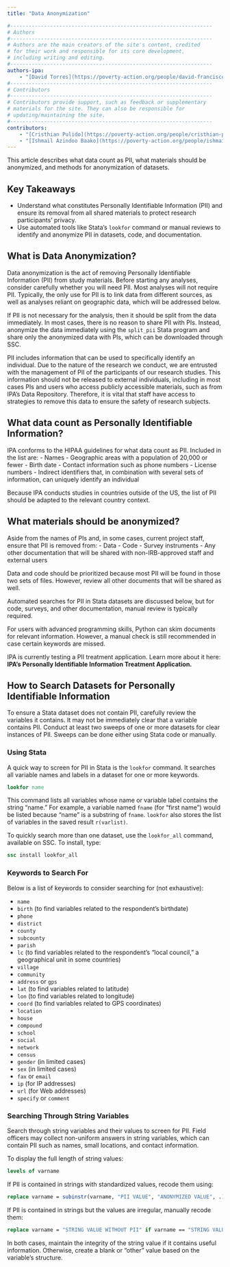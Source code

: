 ```yaml
---
title: "Data Anonymization"

#------------------------------------------------------------------
# Authors
#------------------------------------------------------------------
# Authors are the main creators of the site's content, credited
# for their work and responsible for its core development,
# including writing and editing.
#------------------------------------------------------------------
authors-ipa:
    - "[David Torres](https://poverty-action.org/people/david-francisco-torres-leon)"
#------------------------------------------------------------------
# Contributors
#------------------------------------------------------------------
# Contributors provide support, such as feedback or supplementary
# materials for the site. They can also be responsible for
# updating/maintaining the site.
#------------------------------------------------------------------
contributors:
    - "[Cristhian Pulido](https://poverty-action.org/people/cristhian-pulido)"
    - "[Ishmail Azindoo Baako](https://poverty-action.org/people/ishmail-azindoo-baako)"
---
```


:::{.custom-summary-block}
This article describes what data count as PII, what materials should be anonymized, and methods for anonymization of datasets.
:::

:::{.callout-tip appearance="simple"}
## Key Takeaways
* Understand what constitutes Personally Identifiable Information (PII) and ensure its removal from all shared materials to protect research participants' privacy.
* Use automated tools like Stata's `lookfor` command or manual reviews to identify and anonymize PII in datasets, code, and documentation.
:::

## What is Data Anonymization?

Data anonymization is the act of removing Personally Identifiable Information (PII) from study materials. Before starting any analyses, consider carefully whether you will need PII. Most analyses will not require PII. Typically, the only use for PII is to link data from different sources, as well as analyses reliant on geographic data, which will be addressed below.


If PII is not necessary for the analysis, then it should be split from the data immediately. In most cases, there is no reason to share PII with PIs. Instead, anonymize the data immediately using the `split_pii` Stata program and share only the anonymized data with PIs, which can be downloaded through SSC.

PII includes information that can be used to specifically identify an individual. Due to the nature of the research we conduct, we are entrusted with the management of PII of the participants of our research studies. This information should not be released to external individuals, including in most cases PIs and users who access publicly accessible materials, such as from IPA's Data Repository. Therefore, it is vital that staff have access to strategies to remove this data to ensure the safety of research subjects.

## What data count as Personally Identifiable Information?

IPA conforms to the HIPAA guidelines for what data count as PII. Included in the list are:
- Names
- Geographic areas with a population of 20,000 or fewer
- Birth date
- Contact information such as phone numbers
- License numbers
- Indirect identifiers that, in combination with several sets of information, can uniquely identify an individual

Because IPA conducts studies in countries outside of the US, the list of PII should be adapted to the relevant country context.

## What materials should be anonymized?

Aside from the names of PIs and, in some cases, current project staff, ensure that PII is removed from:
- Data
- Code
- Survey instruments
- Any other documentation that will be shared with non-IRB-approved staff and external users

Data and code should be prioritized because most PII will be found in those two sets of files. However, review all other documents that will be shared as well.

Automated searches for PII in Stata datasets are discussed below, but for code, surveys, and other documentation, manual review is typically required.

For users with advanced programming skills, Python can skim documents for relevant information. However, a manual check is still recommended in case certain keywords are missed.

IPA is currently testing a PII treatment application. Learn more about it here: **IPA's Personally Identifiable Information Treatment Application.**

## How to Search Datasets for Personally Identifiable Information

To ensure a Stata dataset does not contain PII, carefully review the variables it contains. It may not be immediately clear that a variable contains PII. Conduct at least two sweeps of one or more datasets for clear instances of PII. Sweeps can be done either using Stata code or manually.

### Using Stata

A quick way to screen for PII in Stata is the `lookfor` command. It searches all variable names and labels in a dataset for one or more keywords.

```stata
lookfor name
```

This command lists all variables whose name or variable label contains the string "name." For example, a variable named `fname` (for "first name") would be listed because "name" is a substring of `fname`. `lookfor` also stores the list of variables in the saved result `r(varlist)`.

To quickly search more than one dataset, use the `lookfor_all` command, available on SSC. To install, type:

```stata
ssc install lookfor_all
```

### Keywords to Search For

Below is a list of keywords to consider searching for (not exhaustive):

- `name`
- `birth` (to find variables related to the respondent's birthdate)
- `phone`
- `district`
- `county`
- `subcounty`
- `parish`
- `lc` (to find variables related to the respondent's “local council,” a geographical unit in some countries)
- `village`
- `community`
- `address` or `gps`
- `lat` (to find variables related to latitude)
- `lon` (to find variables related to longitude)
- `coord` (to find variables related to GPS coordinates)
- `location`
- `house`
- `compound`
- `school`
- `social`
- `network`
- `census`
- `gender` (in limited cases)
- `sex` (in limited cases)
- `fax` or `email`
- `ip` (for IP addresses)
- `url` (for Web addresses)
- `specify` or `comment`

### Searching Through String Variables

Search through string variables and their values to screen for PII. Field officers may collect non-uniform answers in string variables, which can contain PII such as names, small locations, and contact information.

To display the full length of string values:

```stata
levels of varname
```

If PII is contained in strings with standardized values, recode them using:

```stata
replace varname = subinstr(varname, "PII VALUE", "ANONYMIZED VALUE", .)
```

If PII is contained in strings but the values are irregular, manually recode them:

```stata
replace varname = "STRING VALUE WITHOUT PII" if varname == "STRING VALUE WITH PII"
```

In both cases, maintain the integrity of the string value if it contains useful information. Otherwise, create a blank or "other" value based on the variable's structure.
